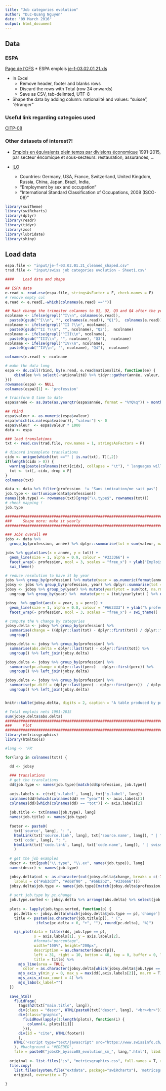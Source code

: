 ```yaml
---
title: "Job categories evolution"
author: "Duc-Quang Nguyen"
date: "09 March 2016"
output: html_document
---
```


## Data

### ESPA

[Page de l'OFS](http://www.bfs.admin.ch/bfs/portal/fr/index/themen/03/02/blank/data/03.html)
* ESPA emplois [je-f-03.02.01.21.xls](http://www.bfs.admin.ch/bfs/portal/fr/index/themen/03/02/blank/data/03.Document.100755.xls)
 
 
 * In Excel
    * Remove header, footer and blanks rows
    * Discard the rows with Total (row 24 onwards)
    * Save as CSV, tab-delimted, UTF-8
  * Shape the data by adding column: nationalité and values: "suisse", "étranger"    

### Useful link regarding categoies used

[CITP-08](http://ec.europa.eu/eurostat/ramon/nomenclatures/index.cfm?TargetUrl=LST_NOM_DTL&StrNom=CL_ISCO08&StrLanguageCode=FR&IntPcKey=&StrLayoutCode=HIERARCHIC)

### Other datasets of interest?!

* [Emplois en équivalents plein temps par divisions économique](http://www.bfs.admin.ch/bfs/portal/fr/index/infothek/erhebungen__quellen/blank/blank/statistique_de_l_emploi/06.Document.64565.xls) 1991-2015, par secteur éncomique et sous-secteurs: restauration, assurances, ...

* [ILO](http://www.ilo.org/ilostat/faces/home/statisticaldata/bulk-download?_adf.ctrl-state=o2320bwuj_732&clean=true&_afrLoop=636926180993963)

  * Countries: Germany, USA, France, Switzerland, United Kingdom, Russia, China, Japan, Brazil, India, 
  * "Employment by sex and occupation"
  * "International Standard Classification of Occupations, 2008 (ISCO-08)"

```r
library(swiTheme)
library(swiRcharts)
library(dplyr)
library(readr)
library(tidyr)
library(zoo)
library(lubridate)
library(shiny)
```

## Load data

```r
espa.file <- "input/je-f-03.02.01.21_cleaned_shaped.csv"
trad.file <- "input/swiss job categories evolution - Sheet1.csv"

####	Load data and shape

## ESPA data
e.read <- read.csv(espa.file, stringsAsFactor = F, check.names = F)
# remove empty col
e.read <- e.read[,-which(colnames(e.read) =="")]

## Hack change the trimester colanmes to Q1, Q2, Q3 and Q4 after the year.
ncolname <- ifelse(grepl("^I\\n", colnames(e.read)), 
  paste0(gsub("^I\\n", "", colnames(e.read)), "Q1"),  colnames(e.read))
ncolname <- ifelse(grepl("^II ?\\n", ncolname), 
  paste0(gsub("^II ?\\n", "", ncolname), "Q2"),  ncolname)
ncolname <- ifelse(grepl("^III\\n", ncolname), 
  paste0(gsub("^III\\n", "", ncolname), "Q3"),  ncolname)
ncolname <- ifelse(grepl("^IV\\n", ncolname), 
  paste0(gsub("^IV\\n", "", ncolname), "Q4"),  ncolname)

colnames(e.read) <- ncolname

# make the data long
espa <- do.call(rbind, by(e.read, e.read$nationalité, function(ee) {
	cbind(ee %>% select(-nationalité) %>% tidyr::gather(année, valeur, -Total), nationalité = ee$nationalité[1])
}))
rownames(espa) <- NULL
colnames(espa)[1] <- 'profession'

# transform Q time to date
espa$année <- as.Date(as.yearqtr(espa$année, format = "%YQ%q")) + months(3) -1

## rbind
espa$valeur <- as.numeric(espa$valeur)
espa[which(is.na(espa$valeur)), "valeur"] <- 0
espa$valeur  <- espa$valeur * 1000
data <- espa

### load translations
txt <- read.csv(trad.file, row.names = 1, stringsAsFactors = F)

# discard incomplete translations
cidx <- unique(which(txt =="" | is.na(txt), T)[,2])
if(length(cidx > 0)) {
  warning(paste(colnames(txt)[cidx], collapse = "\t"), " languages will be discarded!", "\n")
  txt <- txt[,-cidx, drop = F]
}
colnames(txt)

data <- data %>% filter(profession  != "Sans indication/ne sait pas") 
job.type <- sort(unique(data$profession))
names(job.type) <- rownames(txt)[grep("\\.type$", rownames(txt))]
# check mapping !
job.type

############################################################################################
###		Shape more: make it yearly
############################################################################################

### Jobs overall ##
jobs <- data %>%
  group_by(profession, année) %>% dplyr::summarise(tot = sum(valeur, na.rm =T)) %>% ungroup ()

jobs %>% ggplot(aes(x = année, y = tot)) + 
  geom_line(size = 1, alpha = 0.9, colour = "#333366") + 
  facet_wrap(~ profession, ncol = 3, scales = "free_x") + ylab("Emplois") + 
  swi_theme()

# reduce resolution to have it by year
jobs %<>% group_by(profession) %>% mutate(year = as.numeric(format(année, "%Y")))
jobsy <- jobs %>% group_by(profession, year) %>% dplyr::summarise(tot = last(tot))  %>% ungroup()                          
jobsy <- jobsy %>% group_by(year) %>% mutate(yearlytot = sum(tot, na.rm = T)) %>% 
  ungroup %>% group_by(year) %>%  mutate(perc = (tot/yearlytot) ) %>% ungroup()

jobsy  %>% ggplot(aes(x = year, y = perc)) + 
  geom_line(size = 1, alpha = 0.8, colour = "#663333") + ylab("% professions") +
  facet_wrap(~ profession, ncol = 3, scales = "free_x") + swi_theme()

# compute the % change by categories
jobsy.delta <- jobsy %>% group_by(profession) %>% 
  summarise(change = ((dplyr::last(tot) - dplyr::first(tot)) / dplyr::first(tot)) * 100) %>%
  ungroup()

jobsy.delta <- jobsy %>% group_by(profession) %>% 
  summarise(abs.delta = dplyr::last(tot) - dplyr::first(tot)) %>%
  ungroup() %>% left_join(jobsy.delta)

jobsy.delta <- jobsy %>% group_by(profession) %>% 
  summarise(pc.change = dplyr::last(perc) - dplyr::first(perc)) %>% 
  ungroup() %>% left_join(jobsy.delta)

jobsy.delta <- jobsy %>% group_by(profession) %>% 
  summarise(pc.diff = (dplyr::last(perc) - dplyr::first(perc))  / dplyr::first(perc) * 100)  %>% 
  ungroup() %>% left_join(jobsy.delta)


knitr::kable(jobsy.delta, digits = 2, caption = "A table produced by printr.")

# Total emplois nets 1991-2015
sum(jobsy.delta$abs.delta)
############################################################################################
###		Plot
############################################################################################
library(metricsgraphics)
library(htmltools)

#lang <- 'FR'

for(lang in colnames(txt)) {

  dd <- jobsy
  
  ### translations
  # get the translations
  dd$job.type <- names(job.type)[match(dd$profession, job.type)]
  
  axis.labels <- c(txt['x.label', lang], txt['y.label', lang])
  colnames(dd)[which(colnames(dd) == "year")] <- axis.labels[1]
  colnames(dd)[which(colnames(dd) == "tot")] <- axis.labels[2]
  
  job.title <- txt[names(job.type), lang]
  names(job.title) <- names(job.type)
  
  footer <- paste0(
    txt['source', lang], ": ", 
    htmlLink(txt['source.link', lang], txt['source.name', lang]), " | ",
    txt['code', lang], ": ", 
    htmlLink(txt['code.link', lang], txt['code.name', lang]), " | swissinfo.ch"
    )
  
  # get the job examples
  descr <- txt[gsub("\\.type", "\\.ex", names(job.type)), lang]
  names(descr) <- names(job.type)

  jobsy.delta$col <- as.character(cut(jobsy.delta$change, breaks = c(-Inf, -20, 0, 50, Inf), 
    labels = c("#ab3d3f", "#d68f90" , "#66b2b2", "#336666")))
  jobsy.delta$job.type <- names(job.type)[match(jobsy.delta$profession, job.type)]
  
  # sort job.type by pc.change
  job.type.sorted <- jobsy.delta %>% arrange(abs.delta) %>% select(job.type) %>% unlist()
  
  plots <- lapply(job.type.sorted, function(p) {
    pc.delta <- jobsy.delta[which(jobsy.delta$job.type == p),'change']
    title <- paste0(as.character(job.title[p]), " (",
              ifelse(pc.delta > 0, "+", ""), round(pc.delta), "%)")

    mjs_plot(data = filter(dd, job.type == p), 
             x = axis.labels[1], y = axis.labels[2],
             #format="percentage", 
             width="100%", height="200px",
             description = as.character(descr[p]),
             left = 31, right = 10, bottom = 40, top = 0, buffer = 0, linked = F, 
             title = title) %>%
      mjs_line(area = TRUE, 
        color = as.character(jobsy.delta[which(jobsy.delta$job.type == p),'col'])) %>%
      mjs_axis_y(min_y = 0, max_y = max(dd[,axis.labels[2]], na.rm = T)) %>% 
      mjs_axis_x(xax_count = 4) %>%
      mjs_labs(x_label="")
  })
  
  save_html(
    fluidPage(
      tags$h2(txt["main.title", lang]),
      div(class = "descr", HTML(paste0(txt["descr", lang], "<br><br>"))),
      div(class="graphic", 
        fluidRow(lapply(1:length(plots), function(i) {
          column(4, plots[[i]])
        })),
      div(id = "cite", HTML(footer))
      ),
    HTML('<script type="text/javascript" src="https://www.swissinfo.ch/static/Themes/basic/js/vendor/iframeResizer.contentWindow.3.5.3.min.js"></script>')  
    ), #background = "#EDEDED", 
    file = paste0("jobsCH_byisco08_evolution_sm_", lang,".html"), libdir = "js")
  
  original <- list.files("js", "metricsgraphics.css", full.names = T, recursive = T)
  file.copy(
    list.files(system.file("extdata", package="swiRcharts"), 'metricsgraphics.css', full.names = T),
    original, overwrite = T)
   
}

```
